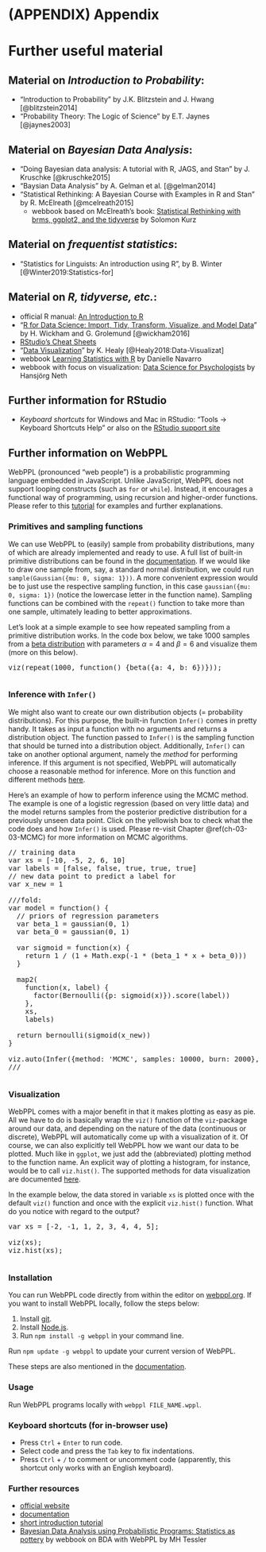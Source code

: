 # (APPENDIX) Appendix {-} 

# Further useful material {#app-90-further-material}

## Material on *Introduction to Probability*:

- "Introduction to Probability" by J.K. Blitzstein and J. Hwang [@blitzstein2014]
- "Probability Theory: The Logic of Science" by E.T. Jaynes [@jaynes2003]

## Material on *Bayesian Data Analysis*:

- "Doing Bayesian data analysis: A tutorial with R, JAGS, and Stan" by J. Kruschke [@kruschke2015] 
- "Baysian Data Analysis" by A. Gelman et al. [@gelman2014]
- "Statistical Rethinking: A Bayesian Course with Examples in R and Stan" by R. McElreath [@mcelreath2015]
  -  webbook based on McElreath's book: [Statistical Rethinking with brms, ggplot2, and the tidyverse](https://bookdown.org/ajkurz/Statistical_Rethinking_recoded/) by Solomon Kurz

## Material on *frequentist statistics*:

- "Statistics for Linguists: An introduction using R", by B. Winter [@Winter2019:Statistics-for]

## Material on *R, tidyverse, etc.*:
  
- official R manual: [An Introduction to R](https://colinfay.me/intro-to-r/)
- "[R for Data Science: Import, Tidy, Transform, Visualize, and Model Data](https://r4ds.had.co.nz)" by H. Wickham and G. Grolemund [@wickham2016]
- [RStudio's Cheat Sheets](https://rstudio.com/resources/cheatsheets/)
- "[Data Visualization](https://socviz.co)" by K. Healy [@Healy2018:Data-Visualizat]
- webbook [Learning Statistics with R](https://learningstatisticswithr.com) by Danielle Navarro
- webbook with focus on visualization: [Data Science for Psychologists](https://bookdown.org/hneth/ds4psy/) by Hansjörg Neth

## Further information for RStudio

- *Keyboard shortcuts* for Windows and Mac in RStudio: "Tools -> Keyboard Shortcuts Help" or also on the [RStudio support site](https://support.rstudio.com/hc/en-us/articles/200711853-Keyboard-Shortcuts)

## Further information on WebPPL

WebPPL (pronounced "web people") is a probabilistic programming language embedded in JavaScript. Unlike JavaScript, WebPPL does not support
looping constructs (such as `for` or `while`). Instead, it encourages a functional way of programming, using recursion and higher-order functions. Please refer to this [tutorial](http://www.problang.org/chapters/app-06-intro-to-webppl.html) for examples and further explanations.

### Primitives and sampling functions

We can use WebPPL to (easily) sample from probability distributions, many of which are already implemented and ready to use. A full list of built-in primitive distributions can be found in the [documentation](https://webppl.readthedocs.io/en/master/distributions.html#primitives). If we would like to draw one sample from, say, a standard normal distribution, we could run `sample(Gaussian({mu: 0, sigma: 1}))`. A more convenient expression would be to just use the respective sampling function, in this case `gaussian({mu: 0, sigma: 1})` (notice the lowercase letter in the function name). Sampling functions can be combined with the `repeat()` function to take more than one sample, ultimately leading to better approximations. 

Let's look at a simple example to see how repeated sampling from a primitive distribution works. In the code box below, we take $1000$ samples from a [beta distribution](#app-91-distributions-beta) with parameters $\alpha = 4$ and $\beta = 6$ and visualize them (more on this below).

<pre class="webppl">
viz(repeat(1000, function() {beta({a: 4, b: 6})}));
</pre>

<pre class=" CodeMirror-line " role="presentation">
</pre>


<script>
// find all <pre> elements and set up the editor on them
var preEls = Array.prototype.slice.call(document.getElementsByClassName("webppl"));
preEls.map(function(el) { console.log(el); editor.setup(el, {language: 'webppl'}); });
</script> 


### Inference with `Infer()`

We might also want to create our own distribution objects (= probability distributions). For this purpose, the built-in function `Infer()` comes in pretty handy. It takes as input a function with no arguments and returns a distribution object. The function passed to `Infer()` is the sampling function that should be turned into a distribution object. Additionally, `Infer()` can take on another optional argument, namely the *method* for performing inference. If this argument is not specified, WebPPL will automatically choose a reasonable method for inference. More on this function and different methods [here](https://webppl.readthedocs.io/en/master/inference/index.html).

Here's an example of how to perform inference using the MCMC method. The example is one of a logistic regression (based on very little data) and the model returns samples from the posterior predictive distribution for a previously unseen data point. Click on the yellowish box to check what the code does and how `Infer()` is used. Please re-visit Chapter \@ref(ch-03-03-MCMC) for more information on MCMC algorithms.

<pre class="webppl">
// training data 
var xs = [-10, -5, 2, 6, 10]
var labels = [false, false, true, true, true]
// new data point to predict a label for
var x_new = 1

///fold:
var model = function() {
  // priors of regression parameters
  var beta_1 = gaussian(0, 1)
  var beta_0 = gaussian(0, 1)

  var sigmoid = function(x) {
    return 1 / (1 + Math.exp(-1 * (beta_1 * x + beta_0)))
  }

  map2(
    function(x, label) {
      factor(Bernoulli({p: sigmoid(x)}).score(label))
    },
    xs,
    labels)

  return bernoulli(sigmoid(x_new))
}

viz.auto(Infer({method: 'MCMC', samples: 10000, burn: 2000}, model))
///
</pre>

<pre class=" CodeMirror-line " role="presentation">
</pre>


<script>
// find all <pre> elements and set up the editor on them
var preEls = Array.prototype.slice.call(document.getElementsByClassName("webppl"));
preEls.map(function(el) { console.log(el); editor.setup(el, {language: 'webppl'}); });
</script> 

### Visualization

WebPPL comes with a major benefit in that it makes plotting as easy as pie. All we have to do is basically wrap the `viz()` function of the `viz`-package around our data, and depending on the nature of the data (continuous or discrete), WebPPL will automatically come up with a visualization of it. Of course, we can also explicitly tell WebPPL how we want our data to be plotted. Much like in `ggplot`, we just add the (abbreviated) plotting method to the function name. An explicit way of plotting a histogram, for instance, would be to call `viz.hist()`. The supported methods for data visualization are documented [here](https://github.com/probmods/webppl-viz). 

In the example below, the data stored in variable `xs` is plotted once with the default `viz()` function and once with the explicit `viz.hist()` function. What do you notice with regard to the output?

<pre class="webppl">
var xs = [-2, -1, 1, 2, 3, 4, 4, 5]; 

viz(xs);
viz.hist(xs);
</pre>

<pre class=" CodeMirror-line " role="presentation">
</pre>


<script>
// find all <pre> elements and set up the editor on them
var preEls = Array.prototype.slice.call(document.getElementsByClassName("webppl"));
preEls.map(function(el) { console.log(el); editor.setup(el, {language: 'webppl'}); });
</script> 


### Installation

You can run WebPPL code directly from within the editor on [webppl.org](http://webppl.org/). If you want to install WebPPL locally, follow the steps below:

1. Install [git](https://git-scm.com/downloads).
2. Install [Node.js](https://nodejs.org/en/).
3. Run `npm install -g webppl` in your command line.

Run `npm update -g webppl` to update your current version of WebPPL.

These steps are also mentioned in the [documentation](https://webppl.readthedocs.io/en/master/installation.html).

### Usage

Run WebPPL programs locally with `webppl FILE_NAME.wppl`.

### Keyboard shortcuts (for in-browser use)

- Press `Ctrl` + `Enter` to run code.
- Select code and press the `Tab` key to fix indentations.
- Press `Ctrl` + `/` to comment or uncomment code (apparently, this shortcut only works with an English keyboard).

### Further resources

- [official website](http://webppl.org)
- [documentation](http://docs.webppl.org/en/master/)
- [short introduction tutorial](http://www.problang.org/chapters/app-06-intro-to-webppl.html)
- [Bayesian Data Analysis using Probabilistic Programs: Statistics as pottery](https://mhtess.github.io/bdappl/) by webbook on BDA with WebPPL by MH Tessler
